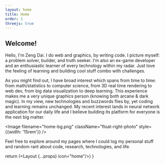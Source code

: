 ```yaml
---
layout: home
title: Home
order: 1
threejs: true
---
```



## Welcome!
Hello, I'm Zeng Dai. I do web and graphics, by writing code. I picture myself: a problem solver, builder, and truth seeker. I'm also an ex-game developer and an enthusiastic learner of every technology within my radar. Just love the feeling of learning and building cool stuff combo with challenges. 

As you might find out, I have broad interest which spans from time to time: from math/statistics to computer science, from 3D real time rendering to web dev, from big data visualization to deep learning. This experience makes me a very unique graphics person (knowing both arcane & dark magic). In my view, new technologies and buzzwords flies by, yet coding and learning remains unchanged. My recent interest lands in neural network application for our daily life and I believe building its platform for everyone is the next big matter. 

<Image filename="home-bg.png" className="float-right-photo" style={{width: '15rem'}} />

Feel free to explore around my pages where I could log my personal stuff and random rant about code, research, technologies, and life.



return (<Layout {...props} icon="home"/>)
}

